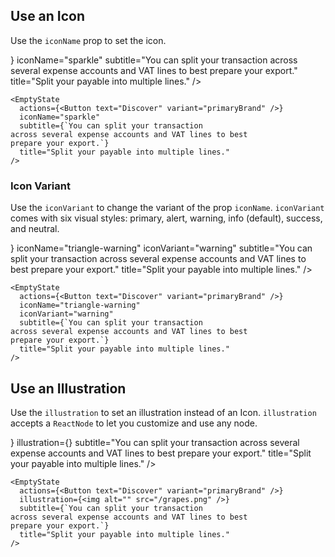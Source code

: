 
## Use an Icon

Use the `iconName` prop to set the icon.

<Preview>
  <EmptyState
    actions={<Button text="Discover" variant="primaryBrand" />}
    iconName="sparkle"
    subtitle="You can split your transaction across several  expense accounts and VAT lines to best prepare your export."
    title="Split your payable into multiple lines."
  />
</Preview>

```tsx sandbox
<EmptyState
  actions={<Button text="Discover" variant="primaryBrand" />}
  iconName="sparkle"
  subtitle={`You can split your transaction
across several expense accounts and VAT lines to best
prepare your export.`}
  title="Split your payable into multiple lines."
/>
```

### Icon Variant

Use the `iconVariant` to change the variant of the prop `iconName`.
`iconVariant` comes with six visual styles: primary, alert, warning, info (default), success, and neutral.

<Preview>
  <EmptyState
    actions={<Button text="Discover" variant="primaryBrand" />}
    iconName="triangle-warning"
    iconVariant="warning"
    subtitle="You can split your transaction across several  expense accounts and VAT lines to best prepare your export."
    title="Split your payable into multiple lines."
  />
</Preview>

```tsx sandbox
<EmptyState
  actions={<Button text="Discover" variant="primaryBrand" />}
  iconName="triangle-warning"
  iconVariant="warning"
  subtitle={`You can split your transaction
across several expense accounts and VAT lines to best
prepare your export.`}
  title="Split your payable into multiple lines."
/>
```

## Use an Illustration

Use the `illustration` to set an illustration instead of an Icon.
`illustration` accepts a `ReactNode` to let you customize and use any node.

<Preview>
  <EmptyState
    actions={<Button text="Discover" variant="primaryBrand" />}
    illustration={<img alt="" src="/grapes.png" />}
    subtitle="You can split your transaction across several  expense accounts and VAT lines to best prepare your export."
    title="Split your payable into multiple lines."
  />
</Preview>

```tsx sandbox
<EmptyState
  actions={<Button text="Discover" variant="primaryBrand" />}
  illustration={<img alt="" src="/grapes.png" />}
  subtitle={`You can split your transaction
across several expense accounts and VAT lines to best
prepare your export.`}
  title="Split your payable into multiple lines."
/>
```
